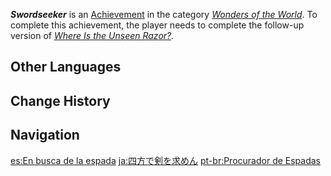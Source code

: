 {{Achievement Infobox
|id           = 84564
|order id     = 4088
|category     = Wonders of the World
|description  = Witness the tale of [[Lan]] and the "Unseen Razor."
|requirements = Complete the follow-up version of ''[[Where Is the Unseen Razor?]]''.
|primogems    = 5
|type         = Commission
|hidden       = 1
}}
'''''Swordseeker''''' is an [[Achievement]] in the category ''[[Wonders of the World]]''. To complete this achievement, the player needs to complete the follow-up version of ''[[Where Is the Unseen Razor?]].''

==Other Languages==
{{Other Languages
|en      = Swordseeker
|zhs     = 四方求剑
|zhs_rm  = Sìfāng Qiújiàn
|zht     = 四方求劍
|zht_rm  = Sìfāng Qiújiàn
|zh_tl   = Seeking the Sword, Far and Wide
|ja      = 四方で剣を求めん
|ja_rm   = Shihou de Ken wo Motomen{{Assumed}}
|ja_tl   = Seeking the Sword, Far and Wide
|ko      = 검을 찾아서
|ko_tl   = Finding Sword
|es      = En busca de la espada
|es_tl   = Seeking the Sword
|fr      = À la recherche d'une «&nbsp;lame sœur&nbsp;»
|fr_tl   = Looking for a "Sister Blade"
|fr_note = Corruption of the saying ''être à la recherche de l'âme sœur'', meaning literally "to be looking for the sister soul" and equivalent to "to be looking for a soulmate," where ''de l'âme'' "of the soul" was slightly altered into ''d'une lame'' "of a blade."
|ru      = В поисках меча
|ru_tl   = Searching for the Sword
|th      = พลิกฟ้าหาดาบ
|th_rm   = 
|th_tl   = 
|vi      = Tìm "Kiếm" Bốn Phương
|vi_tl   = Seeking the Sword, Far and Wide
|vi_note = "{{Lang|vi=Kiếm|mini=1}}" in "{{Lang|vi=Tìm Kiếm|mini=1}}" means "Seeking, Searching", but it also means "Sword"
|de      = Auf der Suche nach dem Schwert
|de_tl   = On the Search For the Sword
|id      = Pencari Pedang
|id_tl   = Sword Finder
|pt      = Procurador de Espadas
|pt_tl   = 
|tr      = Kılıç Peşinde
|tr_tl   = Pursuit of the Sword
|it      = Cercaspada
|it_tl   = Swordseeker
}}

==Change History==
{{Change History|3.3}}

==Navigation==
{{Achievement Navbox}}

[[es:En busca de la espada]]
[[ja:四方で剣を求めん]]
[[pt-br:Procurador de Espadas]]